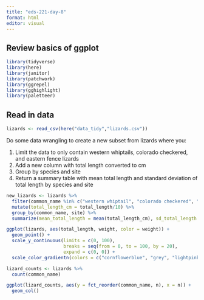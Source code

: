 ```yaml
---
title: "eds-221-day-8"
format: html
editor: visual
---
```


## Review basics of ggplot

```r
library(tidyverse)
library(here)
library(janitor)
library(patchwork)
library(ggrepel)
library(gghighlight)
library(paletteer)
```

## Read in data

```r
lizards <- read_csv(here("data_tidy","lizards.csv"))
```

Do some data wrangling to create a new subset from lizards where you:

1.  Limit the data to only contain western whiptails, colorado checkered, and eastern fence lizards
2.  Add a new column with total length converted to cm
3.  Group by species and site
4.  Return a summary table with mean total length and standard deviation of total length by species and site

```r
new_lizards <- lizards %>% 
  filter(common_name %in% c("western whiptail", "colorado checkered", "eastern fence")) %>% 
  mutate(total_length_cm = total_length/10) %>% 
  group_by(common_name, site) %>% 
  summarize(mean_total_length = mean(total_length_cm), sd_total_length = sd(total_length_cm))
```

```r
ggplot(lizards, aes(total_length, weight, color = weight)) +
  geom_point() +
  scale_y_continuous(limits = c(0, 100),
                     breaks = seq(from = 0, to = 100, by = 20),
                     expand = c(0, 0)) +
  scale_color_gradientn(colors = c("cornflowerblue", "grey", "lightpink"))
```

```r
lizard_counts <- lizards %>% 
  count(common_name)
```

```r
ggplot(lizard_counts, aes(y = fct_reorder(common_name, n), x = n)) +
  geom_col() 
```
